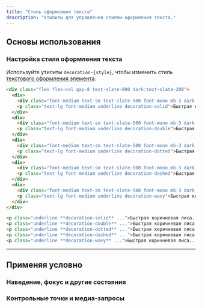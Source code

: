 ```yaml
---
title: "Стиль оформления текста"
description: "Утилиты для управления стилем оформления текста."
---
```




## Основы использования

### Настройка стиля оформления текста

Используйте утилиты `decoration-{style}`, чтобы изменить стиль [текстового оформления элемента](/docs/text-decoration).

```html {{ example: true }}
<div class="flex flex-col gap-8 text-slate-900 dark:text-slate-200">
  <div>
    <div class="font-medium text-sm text-slate-500 font-mono mb-3 dark:text-slate-400">decoration-solid</div>
    <p class="text-lg font-medium underline decoration-solid">Быстрая коричневая лиса прыгает через ленивую собаку.</p>
  </div>
  <div>
    <div class="font-medium text-sm text-slate-500 font-mono mb-3 dark:text-slate-400">decoration-double</div>
    <p class="text-lg font-medium underline decoration-double">Быстрая коричневая лиса прыгает через ленивую собаку.</p>
  </div>
  <div>
    <div class="font-medium text-sm text-slate-500 font-mono mb-3 dark:text-slate-400">decoration-dotted</div>
    <p class="text-lg font-medium underline decoration-dotted">Быстрая коричневая лиса прыгает через ленивую собаку.</p>
  </div>
  <div>
    <div class="font-medium text-sm text-slate-500 font-mono mb-3 dark:text-slate-400">decoration-dashed</div>
    <p class="text-lg font-medium underline decoration-dashed">Быстрая коричневая лиса прыгает через ленивую собаку.</p>
  </div>
  <div>
    <div class="font-medium text-sm text-slate-500 font-mono mb-3 dark:text-slate-400">decoration-wavy</div>
    <p class="text-lg font-medium underline decoration-wavy">Быстрая коричневая лиса прыгает через ленивую собаку.</p>
  </div>
</div>
```

```html
<p class="underline **decoration-solid** ...">Быстрая коричневая лиса...</p>
<p class="underline **decoration-double** ...">Быстрая коричневая лиса...</p>
<p class="underline **decoration-dotted** ...">Быстрая коричневая лиса...</p>
<p class="underline **decoration-dashed** ...">Быстрая коричневая лиса...</p>
<p class="underline **decoration-wavy** ...">Быстрая коричневая лиса...</p>
```

---

## <Heading ignore>Применяя условно</Heading>

### <Heading ignore>Наведение, фокус и другие состояния</Heading>

<HoverFocusAndOtherStates defaultClass="underline" featuredClass="decoration-dashed" element="p" />

### <Heading ignore>Контрольные точки и медиа-запросы</Heading>

<BreakpointsAndMediaQueries defaultClass="underline" featuredClass="decoration-dashed" element="p" />
